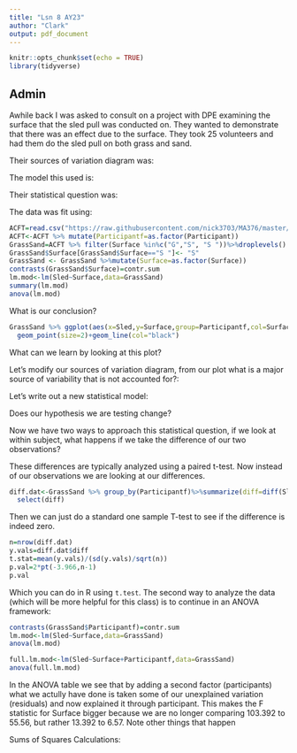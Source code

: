 ```yaml
---
title: "Lsn 8 AY23"
author: "Clark"
output: pdf_document
---
```


```r
knitr::opts_chunk$set(echo = TRUE)
library(tidyverse)
```

## Admin

Awhile back I was asked to consult on a project with DPE examining the surface that the sled pull was conducted on.  They wanted to demonstrate that there was an effect due to the surface.  They took 25 volunteers and had them do the sled pull on both grass and sand.

Their sources of variation diagram was:

\vspace{1.7in}


The model this used is:

\vspace{1.in}

Their statistical question was:

\vspace{1.in}


The data was fit using:

```r
ACFT=read.csv("https://raw.githubusercontent.com/nick3703/MA376/master/ACFT.csv")
ACFT<-ACFT %>% mutate(Participantf=as.factor(Participant))
GrassSand=ACFT %>% filter(Surface %in%c("G","S", "S "))%>%droplevels()
GrassSand$Surface[GrassSand$Surface=="S "]<- "S"
GrassSand <- GrassSand %>%mutate(Surface=as.factor(Surface))
contrasts(GrassSand$Surface)=contr.sum
lm.mod<-lm(Sled~Surface,data=GrassSand)
summary(lm.mod)
anova(lm.mod)
```

\vspace{.7in}

What is our conclusion?

\vspace{.7in}

```r

GrassSand %>% ggplot(aes(x=Sled,y=Surface,group=Participantf,col=Surface))+
  geom_point(size=2)+geom_line(col="black")
```

What can we learn by looking at this plot?

\vspace{.7in}

Let's modify our sources of variation diagram, from our plot what is a major source of variability that is not accounted for?:

\vspace{1.7in}

Let's write out a new statistical model:

\vspace{1.in}

Does our hypothesis we are testing change?

\vspace{.7in}

Now we have two ways to approach this statistical question,  if we look at within subject, what happens if we take the difference of our two observations?

\vspace{.7in}

These differences are typically analyzed using a paired t-test.  Now instead of our observations we are looking at our differences.  

```r

diff.dat<-GrassSand %>% group_by(Participantf)%>%summarize(diff=diff(Sled))%>%
  select(diff)
```

Then we can just do a standard one sample T-test to see if the difference is indeed zero.

```r
n=nrow(diff.dat)
y.vals=diff.dat$diff
t.stat=mean(y.vals)/(sd(y.vals)/sqrt(n))
p.val=2*pt(-3.966,n-1)
p.val
```

Which you can do in R using `t.test`.  The second way to analyze the data (which will be more helpful for this class) is to continue in an ANOVA framework:

```r
contrasts(GrassSand$Participantf)=contr.sum
lm.mod<-lm(Sled~Surface,data=GrassSand)
anova(lm.mod)

full.lm.mod<-lm(Sled~Surface+Participantf,data=GrassSand)
anova(full.lm.mod)
```

In the ANOVA table we see that by adding a second factor (participants) what we actully have done is taken some of our unexplained variation (residuals) and now explained it through participant.  This makes the F statistic for Surface bigger because we are no longer comparing 103.392 to 55.56, but rather 13.392 to 6.57.  Note other things that happen

\vspace{1.in}

Sums of Squares Calculations: